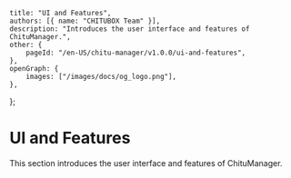 	title: "UI and Features",
	authors: [{ name: "CHITUBOX Team" }],
	description: "Introduces the user interface and features of ChituManager.",
	other: {
		pageId: "/en-US/chitu-manager/v1.0.0/ui-and-features",
	},
	openGraph: {
		images: ["/images/docs/og_logo.png"],
	},
};

# UI and Features

This section introduces the user interface and features of ChituManager.
